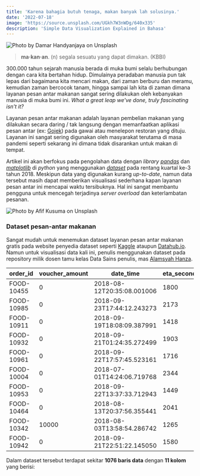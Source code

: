 ```yaml
---
title: 'Karena bahagia butuh tenaga, makan banyak lah solusinya.'
date: '2022-07-18'
image: 'https://source.unsplash.com/UGkh7W3nWDg/640x335'
description: 'Simple Data Visualization Explained in Bahasa'
---
```


<Img
    src="https://source.unsplash.com/UGkh7W3nWDg/"
    alt="Photo by Damar Handyanjaya on Unsplash"
/>

> **ma·kan·an**. (n) segala sesuatu yang dapat dimakan. (KBBI)

300.000 tahun sejarah manusia berada di muka bumi selalu berhubungan dengan cara kita bertahan hidup. Dimulainya peradaban manusia pun tak lepas dari bagaimana kita mencari makan, dari zaman berburu dan meramu, kemudian zaman bercocok tanam, hingga sampai lah kita di zaman dimana layanan pesan antar makanan sangat sering dilakukan oleh kebanyakan manusia di muka bumi ini. _What a great leap we've done, truly fascinating isn't it?_

Layanan pesan antar makanan adalah layanan pembelian makanan yang dilakukan secara daring / tak langsung dengan memanfaatkan aplikasi pesan antar (ex: [Gojek](https://www.gojek.com/en-id/)) pada gawai atau menelepon restoran yang dituju. Layanan ini sangat sering digunakan oleh masyarakat terutama di masa pandemi seperti sekarang ini dimana tidak disarankan untuk makan di tempat.

Artikel ini akan berfokus pada pengolahan data dengan _library [pandas](https://pandas.pydata.org/)_ dan _[matplotlib](https://matplotlib.org/)_ di _python_ yang menggunakan _[dataset](https://github.com/alamhanz/pandas_journey/blob/main/mydata/food_delivery_datasets.csv)_ pada rentang kuartal ke-3 tahun 2018. Meskipun data yang digunakan kurang _up-to-date_, namun data tersebut masih dapat memberikan visualisasi sederhana kapan layanan pesan antar ini mencapai waktu tersibuknya. Hal ini sangat membantu pengguna untuk mencegah terjadinya _server overload_ dan keterlambatan pesanan.

<Img
    src="https://source.unsplash.com/eHOmKhovImw/"
    alt="Photo by Afif Kusuma on Unsplash"
/>

### Dataset pesan-antar makanan

Sangat mudah untuk menemukan dataset layanan pesan antar makanan gratis pada website penyedia dataset seperti [Kaggle](https://www.kaggle.com/datasets) ataupun [Datahub.io](https://datahub.io/collections). Namun untuk visualisasi data kali ini, penulis menggunakan dataset pada repository milik dosen tamu kelas Data Sains penulis, mas [Alamsyah Hanza](https://alamhanz.medium.com/).

<div className="table-wrapper">

| order_id   | voucher_amount | date_time                  | eta_seconds | food_price | cust_id | rating | delivery_fee | resto_id  | status    | random_id    |
| ---------- | -------------- | -------------------------- | ----------- | ---------- | ------- | ------ | ------------ | --------- | --------- | ------------ |
| FOOD-10455 | 0              | 2018-08-12T20:35:08.001006 | 1800        | 18900      | 1089034 | 5      | 4000         | 742638033 | Completed | 0.5111491705 |
| FOOD-10985 | 0              | 2018-09-23T17:44:12.243273 | 2173        | 149000     | 180146  | 5      | 11000        | 742767245 | Completed | 0.8329363421 |
| FOOD-10911 | 0              | 2018-09-19T18:08:09.387991 | 1418        | 43800      | 366528  |        | 9000         | 742618303 | Completed | 0.8280262355 |
| FOOD-10932 | 0              | 2018-09-21T01:24:35.272499 | 1903        | 39900      | 511038  | 5      | 14000        | 742541172 | Completed | 0.2393774883 |
| FOOD-10961 | 0              | 2018-09-22T17:57:45.523161 | 1716        | 77700      | 1220358 |        | 4000         | 742604875 | Completed | 0.9955870224 |
| FOOD-10004 | 0              | 2018-07-01T14:24:06.719768 | 2344        | 138800     | 466885  | 5      | 10000        | 225641128 | Completed | 0.3419214845 |
| FOOD-10953 | 0              | 2018-09-22T13:37:33.712943 | 1449        | 58700      | 463180  | 5      | 4000         | 742550960 | Completed | 0.2323219782 |
| FOOD-10464 | 0              | 2018-08-13T20:37:56.355441 | 2041        | 74200      | 1472725 | 5      | 13000        | 742534099 | Completed | 0.16201347   |
| FOOD-10342 | 10000          | 2018-08-03T13:58:54.286742 | 1265        | 37500      | 304856  | 5      | 0            | 742670531 | Completed | 0.3732607037 |
| FOOD-10942 | 0              | 2018-09-21T22:51:22.145050 | 1580        | 80800      | 511038  |        | 11000        | 742541172 | Completed | 0.2170712713 |

</div>

Dalam dataset tersebut terdapat sekitar **1076 baris data** dengan **11 kolom** yang berisi:
